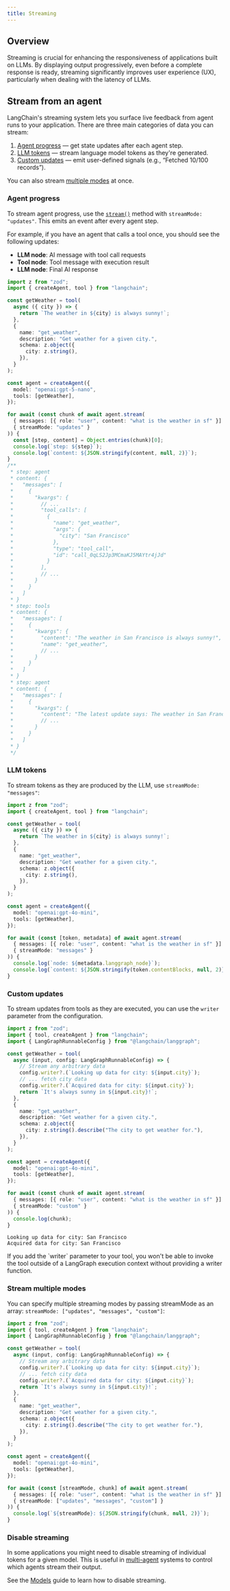 ```yaml
---
title: Streaming
---
```



<AlphaCallout />

## Overview

Streaming is crucial for enhancing the responsiveness of applications built on LLMs.
By displaying output progressively, even before a complete response is ready, streaming significantly 
improves user experience (UX), particularly when dealing with the latency of LLMs.

## Stream from an agent

LangChain's streaming system lets you surface live feedback from agent runs to your application.
There are three main categories of data you can stream:

1. [Agent progress](/oss/javascript/langchain-streaming#agent-progress) — get state updates after each agent step.
2. [LLM tokens](/oss/javascript/langchain-streaming#llm-tokens) — stream language model tokens as they're generated.
3. [Custom updates](/oss/javascript/langchain-streaming#custom-updates) — emit user-defined signals (e.g., “Fetched 10/100 records”).

You can also stream [multiple modes](/oss/javascript/langchain-streaming#stream-multiple-modes) at once.

### Agent progress



To stream agent progress, use the [`stream()`](https://langchain-ai.github.io/langgraphjs/reference/classes/langgraph.CompiledStateGraph.html#stream) method with `streamMode: "updates"`. This emits an event after every agent step.


For example, if you have an agent that calls a tool once, you should see the following updates:

* **LLM node**: AI message with tool call requests
* **Tool node**: Tool message with execution result
* **LLM node**: Final AI response



```typescript
import z from "zod";
import { createAgent, tool } from "langchain";

const getWeather = tool(
  async ({ city }) => {
    return `The weather in ${city} is always sunny!`;
  },
  {
    name: "get_weather",
    description: "Get weather for a given city.",
    schema: z.object({
      city: z.string(),
    }),
  }
);

const agent = createAgent({
  model: "openai:gpt-5-nano",
  tools: [getWeather],
});

for await (const chunk of await agent.stream(
  { messages: [{ role: "user", content: "what is the weather in sf" }] },
  { streamMode: "updates" }
)) {
  const [step, content] = Object.entries(chunk)[0];
  console.log(`step: ${step}`);
  console.log(`content: ${JSON.stringify(content, null, 2)}`);
}
/**
 * step: agent
 * content: {
 *   "messages": [
 *     {
 *       "kwargs": {
 *         // ...
 *         "tool_calls": [
 *           {
 *             "name": "get_weather",
 *             "args": {
 *               "city": "San Francisco"
 *             },
 *             "type": "tool_call",
 *             "id": "call_0qLS2Jp3MCmaKJ5MAYtr4jJd"
 *           }
 *         ],
 *         // ...
 *       }
 *     }
 *   ]
 * }
 * step: tools
 * content: {
 *   "messages": [
 *     {
 *       "kwargs": {
 *         "content": "The weather in San Francisco is always sunny!",
 *         "name": "get_weather",
 *         // ...
 *       }
 *     }
 *   ]
 * }
 * step: agent
 * content: {
 *   "messages": [
 *     {
 *       "kwargs": {
 *         "content": "The latest update says: The weather in San Francisco is always sunny!\n\nIf you’d like real-time details (current temperature, humidity, wind, and today’s forecast), I can pull the latest data for you. Want me to fetch that?",
 *         // ...
 *       }
 *     }
 *   ]
 * }
 */
```


### LLM tokens



To stream tokens as they are produced by the LLM, use `streamMode: "messages"`:

```typescript
import z from "zod";
import { createAgent, tool } from "langchain";

const getWeather = tool(
  async ({ city }) => {
    return `The weather in ${city} is always sunny!`;
  },
  {
    name: "get_weather",
    description: "Get weather for a given city.",
    schema: z.object({
      city: z.string(),
    }),
  }
);

const agent = createAgent({
  model: "openai:gpt-4o-mini",
  tools: [getWeather],
});

for await (const [token, metadata] of await agent.stream(
  { messages: [{ role: "user", content: "what is the weather in sf" }] },
  { streamMode: "messages" }
)) {
  console.log(`node: ${metadata.langgraph_node}`);
  console.log(`content: ${JSON.stringify(token.contentBlocks, null, 2)}`);
}
```


### Custom updates



To stream updates from tools as they are executed, you can use the `writer` parameter from the configuration.

```typescript
import z from "zod";
import { tool, createAgent } from "langchain";
import { LangGraphRunnableConfig } from "@langchain/langgraph";

const getWeather = tool(
  async (input, config: LangGraphRunnableConfig) => {
    // Stream any arbitrary data
    config.writer?.(`Looking up data for city: ${input.city}`);
    // ... fetch city data
    config.writer?.(`Acquired data for city: ${input.city}`);
    return `It's always sunny in ${input.city}!`;
  },
  {
    name: "get_weather",
    description: "Get weather for a given city.",
    schema: z.object({
      city: z.string().describe("The city to get weather for."),
    }),
  }
);

const agent = createAgent({
  model: "openai:gpt-4o-mini",
  tools: [getWeather],
});

for await (const chunk of await agent.stream(
  { messages: [{ role: "user", content: "what is the weather in sf" }] },
  { streamMode: "custom" }
)) {
  console.log(chunk);
}
```

```shell title="Output"
Looking up data for city: San Francisco
Acquired data for city: San Francisco
```

<Note>
  If you add the `writer` parameter to your tool, you won't be able to invoke the tool outside of a LangGraph execution context without providing a writer function.
</Note>


### Stream multiple modes



You can specify multiple streaming modes by passing streamMode as an array: `streamMode: ["updates", "messages", "custom"]`:

```typescript
import z from "zod";
import { tool, createAgent } from "langchain";
import { LangGraphRunnableConfig } from "@langchain/langgraph";

const getWeather = tool(
  async (input, config: LangGraphRunnableConfig) => {
    // Stream any arbitrary data
    config.writer?.(`Looking up data for city: ${input.city}`);
    // ... fetch city data
    config.writer?.(`Acquired data for city: ${input.city}`);
    return `It's always sunny in ${input.city}!`;
  },
  {
    name: "get_weather",
    description: "Get weather for a given city.",
    schema: z.object({
      city: z.string().describe("The city to get weather for."),
    }),
  }
);

const agent = createAgent({
  model: "openai:gpt-4o-mini",
  tools: [getWeather],
});

for await (const [streamMode, chunk] of await agent.stream(
  { messages: [{ role: "user", content: "what is the weather in sf" }] },
  { streamMode: ["updates", "messages", "custom"] }
)) {
  console.log(`${streamMode}: ${JSON.stringify(chunk, null, 2)}`);
}
```


### Disable streaming

In some applications you might need to disable streaming of individual tokens for a given model.
This is useful in [multi-agent](/oss/javascript/multi-agent) systems to control which agents stream their output.

See the [Models](/oss/javascript/models#disable-streaming) guide to learn how to disable streaming.
